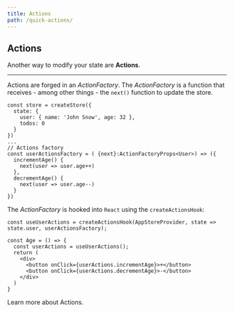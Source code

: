 ```yaml
---
title: Actions
path: /quick-actions/
---
```



## Actions

Another way to modify your state are **Actions**.

<hr />

Actions are forged in an _ActionFactory_. The _ActionFactory_ is a function that
receives - among other things - the `next()` function to update the store.

```code src=https://stackblitz.com/edit/react-rx-state-actions?file=index.tsx
const store = createStore({
  state: {
    user: { name: 'John Snow', age: 32 },
    todos: 0
  }
})
...
// Actions factory
const userActionsFactory = ( {next}:ActionFactoryProps<User>) => ({
  incrementAge() {
    next(user => user.age++)
  },
  decrementAge() {
    next(user => user.age--)
  }
})
```

The _ActionFactory_ is hooked into `React` using the `createActionsHook`:

```code src=https://stackblitz.com/edit/react-rx-state-actions?file=index.tsx
const useUserActions = createActionsHook(AppStoreProvider, state => state.user, userActionsFactory);

const Age = () => {
  const userActions = useUserActions();
  return (
    <div>
      <button onClick={userActions.incrementAge}>+</button>
      <button onClick={userActions.decrementAge}>-</button>
    </div>
  )
}
```

Learn more about <Link to="/actions">Actions.</Link>
